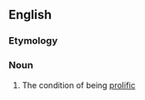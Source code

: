 ==English==

===Etymology===
{{suffix|en|prolific|ness}}

===Noun===
{{en-noun|-}}

# The condition of being [[prolific]]